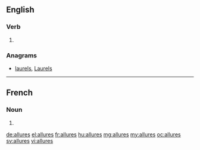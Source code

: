 ==English==

===Verb===
{{head|en}}

# {{en-third-person singular of|allure}}

===Anagrams===
* [[laurels#English|laurels]], [[Laurels#English|Laurels]]

----

==French==

===Noun===
{{head|fr|plural}} {{f-p}}

# {{plural of|allure|lang=fr}}

[[de:allures]]
[[el:allures]]
[[fr:allures]]
[[hu:allures]]
[[mg:allures]]
[[my:allures]]
[[oc:allures]]
[[sv:allures]]
[[vi:allures]]